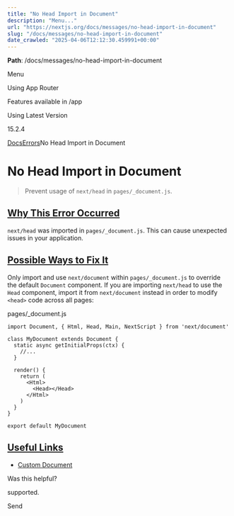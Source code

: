 ---
title: "No Head Import in Document"
description: "Menu..."
url: "https://nextjs.org/docs/messages/no-head-import-in-document"
slug: "/docs/messages/no-head-import-in-document"
date_crawled: "2025-04-06T12:12:30.459991+00:00"
---

**Path**: /docs/messages/no-head-import-in-document

Menu

Using App Router

Features available in /app

Using Latest Version

15.2.4

[Docs](/docs)[Errors](/docs)No Head Import in Document

# No Head Import in Document

> Prevent usage of `next/head` in `pages/_document.js`.

## [Why This Error Occurred](#why-this-error-occurred)

`next/head` was imported in `pages/_document.js`. This can cause unexpected issues in your application.

## [Possible Ways to Fix It](#possible-ways-to-fix-it)

Only import and use `next/document` within `pages/_document.js` to override the default `Document` component. If you are importing `next/head` to use the `Head` component, import it from `next/document` instead in order to modify `<head>` code across all pages:

pages/\_document.js

```
import Document, { Html, Head, Main, NextScript } from 'next/document'
 
class MyDocument extends Document {
  static async getInitialProps(ctx) {
    //...
  }
 
  render() {
    return (
      <Html>
        <Head></Head>
      </Html>
    )
  }
}
 
export default MyDocument
```

## [Useful Links](#useful-links)

* [Custom Document](/docs/pages/building-your-application/routing/custom-document)

Was this helpful?

supported.

Send